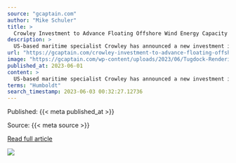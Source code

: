 ```yaml
---
source: "gcaptain.com"
author: "Mike Schuler"
title: >
  Crowley Investment to Advance Floating Offshore Wind Energy Capacity in U.S.
description: >
  US-based maritime specialist Crowley has announced a new investment in Tugdock, the developers of the innovative Tugdock Submersible Platform (TSP). The TSP is touted as the world’s first road-transportable floating...
url: "https://gcaptain.com/crowley-investment-to-advance-floating-offshore-wind-energy-capacity-in-u-s/"
image: "https://gcaptain.com/wp-content/uploads/2023/06/Tugdock-Rendering_2023.jpg"
published_at: 2023-06-01
content: >
  US-based maritime specialist Crowley has announced a new investment in Tugdock, the developers of the innovative Tugdock Submersible Platform (TSP). The TSP is touted as the world’s first road-transp… [+3743 chars]
terms: "Humboldt"
search_timestamp: 2023-06-03 00:32:27.12736
---
```



Published: {{< meta published_at >}}


Source: {{< meta source >}}


[Read full article]({{< meta url >}}){target='_blank'}



![](`r rmarkdown::metadata$image[1]`)
